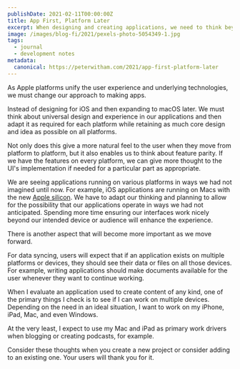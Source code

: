 ```yaml
---
publishDate: 2021-02-11T00:00:00Z
title: App First, Platform Later
excerpt: When designing and creating applications, we need to think beyond any one particular platform. A few thoughts and tips on the subject.
image: /images/blog-fi/2021/pexels-photo-5054349-1.jpg
tags:
  - journal
  - development notes
metadata:
  canonical: https://peterwitham.com/2021/app-first-platform-later
---
```


As Apple platforms unify the user experience and underlying technologies, we must change our approach to making apps.

Instead of designing for iOS and then expanding to macOS later. We must think about universal design and experience in our applications and then adapt it as required for each platform while retaining as much core design and idea as possible on all platforms.

Not only does this give a more natural feel to the user when they move from platform to platform, but it also enables us to think about feature parity. If we have the features on every platform, we can give more thought to the UI's implementation if needed for a particular part as appropriate.

We are seeing applications running on various platforms in ways we had not imagined until now. For example, iOS applications are running on Macs with the new [Apple silicon](https://www.apple.com/newsroom/2020/06/apple-announces-mac-transition-to-apple-silicon/). We have to adapt our thinking and planning to allow for the possibility that our applications operate in ways we had not anticipated. Spending more time ensuring our interfaces work nicely beyond our intended device or audience will enhance the experience.

There is another aspect that will become more important as we move forward.

For data syncing, users will expect that if an application exists on multiple platforms or devices, they should see their data or files on all those devices. For example, writing applications should make documents available for the user whenever they want to continue working.

When I evaluate an application used to create content of any kind, one of the primary things I check is to see if I can work on multiple devices. Depending on the need in an ideal situation, I want to work on my iPhone, iPad, Mac, and even Windows.

At the very least, I expect to use my Mac and iPad as primary work drivers when blogging or creating podcasts, for example.

Consider these thoughts when you create a new project or consider adding to an existing one. Your users will thank you for it.
